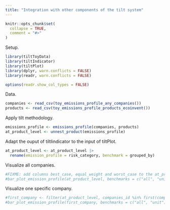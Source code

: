 ```yaml
---
title: "Integration with other components of the tilt system"
---
```


```r
knitr::opts_chunk$set(
  collapse = TRUE,
  comment = "#>"
)
```

Setup.

```r
library(tiltToyData)
library(tiltIndicator)
library(tiltPlot)
library(dplyr, warn.conflicts = FALSE)
library(readr, warn.conflicts = FALSE)

options(readr.show_col_types = FALSE)
```

Data.

```r
companies <- read_csv(toy_emissions_profile_any_companies())
products <- read_csv(toy_emissions_profile_products_ecoinvent())
```

Apply tilt methodology.

```r
emissions_profile <- emissions_profile(companies, products)
at_product_level <- unnest_product(emissions_profile)
```

Adapt the ouput of tiltIindicator to the input of tiltPlot.

```r
at_product_level <- at_product_level |>
  rename(emission_profile = risk_category, benchmark = grouped_by)
```

Visualize all companies.

```r
#FIXME: add columns best_case, equal_weight and worst_case to the at_product_level data
#bar_plot_emission_profile(at_product_level, benchmarks = c("all", "unit"), mode = "equal_weight")
```

Visualize one specific company.

```r
#first_company <- filter(at_product_level, companies_id %in% first(companies_id))
#bar_plot_emission_profile(first_company, benchmarks = c("all", "unit"), mode = "equal_weight")
```
